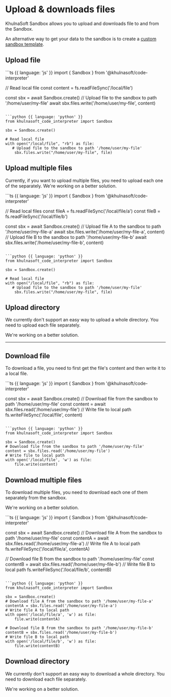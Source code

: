 # Upload & downloads files

KhulnaSoft Sandbox allows you to upload and downloads file to and from the Sandbox.

An alternative way to get your data to the sandbox is to create a [custom sandbox template](/docs/sandbox-template).


## Upload file
<CodeGroup>
```ts {{ language: 'js' }}
import { Sandbox } from '@khulnasoft/code-interpreter'

// Read local file
const content = fs.readFileSync('/local/file')

const sbx = await Sandbox.create()
// Upload file to the sandbox to path '/home/user/my-file'
await sbx.files.write('/home/user/my-file', content)
```

```python {{ language: 'python' }}
from khulnasoft_code_interpreter import Sandbox

sbx = Sandbox.create()

# Read local file
with open("/local/file", "rb") as file:
   # Upload file to the sandbox to path '/home/user/my-file'
	sbx.files.write("/home/user/my-file", file)
```
</CodeGroup>


## Upload multiple files
Currently, if you want to upload multiple files, you need to upload each one of the separately.
We're working on a better solution.

<CodeGroup>
```ts {{ language: 'js' }}
import { Sandbox } from '@khulnasoft/code-interpreter'

// Read local files
const fileA = fs.readFileSync('/local/file/a')
const fileB = fs.readFileSync('/local/file/b')

const sbx = await Sandbox.create()
// Upload file A to the sandbox to path '/home/user/my-file-a'
await sbx.files.write('/home/user/my-file-a', content)
// Upload file B to the sandbox to path '/home/user/my-file-b'
await sbx.files.write('/home/user/my-file-b', content)
```

```python {{ language: 'python' }}
from khulnasoft_code_interpreter import Sandbox

sbx = Sandbox.create()

# Read local file
with open("/local/file", "rb") as file:
   # Upload file to the sandbox to path '/home/user/my-file'
	sbx.files.write("/home/user/my-file", file)
```
</CodeGroup>


## Upload directory
We currently don't support an easy way to upload a whole directory.
You need to upload each file separately.

We're working on a better solution.

---

## Download file
To download a file, you need to first get the file's content and then write it to a local file.

<CodeGroup>
```ts {{ language: 'js' }}
import { Sandbox } from '@khulnasoft/code-interpreter'

const sbx = await Sandbox.create()
// Download file from the sandbox to path '/home/user/my-file'
const content = await sbx.files.read('/home/user/my-file')
// Write file to local path
fs.writeFileSync('/local/file', content)
```

```python {{ language: 'python' }}
from khulnasoft_code_interpreter import Sandbox

sbx = Sandbox.create()
# Download file from the sandbox to path '/home/user/my-file'
content = sbx.files.read('/home/user/my-file')
# Write file to local path
with open('/local/file', 'w') as file:
    file.write(content)
```
</CodeGroup>

## Download multiple files
To download multiple files, you need to download each one of them separately from the sandbox.

We're working on a better solution.


<CodeGroup>
```ts {{ language: 'js' }}
import { Sandbox } from '@khulnasoft/code-interpreter'

const sbx = await Sandbox.create()
// Download file A from the sandbox to path '/home/user/my-file'
const contentA = await sbx.files.read('/home/user/my-file-a')
// Write file A to local path
fs.writeFileSync('/local/file/a', contentA)

// Download file B from the sandbox to path '/home/user/my-file'
const contentB = await sbx.files.read('/home/user/my-file-b')
// Write file B to local path
fs.writeFileSync('/local/file/b', contentB)
```

```python {{ language: 'python' }}
from khulnasoft_code_interpreter import Sandbox

sbx = Sandbox.create()
# Download file A from the sandbox to path '/home/user/my-file-a'
contentA = sbx.files.read('/home/user/my-file-a')
# Write file A to local path
with open('/local/file/a', 'w') as file:
    file.write(contentA)

# Download file B from the sandbox to path '/home/user/my-file-b'
contentB = sbx.files.read('/home/user/my-file-b')
# Write file B to local path
with open('/local/file/b', 'w') as file:
    file.write(contentB)
```
</CodeGroup>

## Download directory
We currently don't support an easy way to download a whole directory.
You need to download each file separately.

We're working on a better solution.

